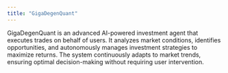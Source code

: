 ```yaml
---
title: "GigaDegenQuant"
---
```


GigaDegenQuant is an advanced AI-powered investment agent that executes trades on behalf of users. It analyzes market conditions, identifies opportunities, and autonomously manages investment strategies to maximize returns. The system continuously adapts to market trends, ensuring optimal decision-making without requiring user intervention.
